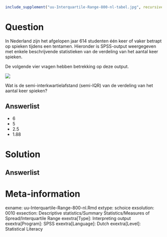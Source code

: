 ```r
include_supplement("uu-Interquartile-Range-800-nl-tabel.jpg", recursive = TRUE)
```



Question
========
  
In Nederland zijn het afgelopen jaar 614 studenten één keer of vaker betrapt op spieken tijdens een tentamen. Hieronder is SPSS-output weergegeven met enkele beschrijvende statistieken van de verdeling van het aantal keer spieken.

De volgende vier vragen hebben betrekking op deze output.


![](uu-Interquartile-Range-800-nl-tabel.jpg)

Wat is de semi-interkwartielafstand (semi-IQR) van de verdeling van het aantal keer spieken?
  
Answerlist
----------
* 6
* 5
* 2.5
* 1.88

Solution
========
  


Answerlist
----------



Meta-information
================
exname: uu-Interquartile-Range-800-nl.Rmd
extype: schoice
exsolution: 0010
exsection: Descriptive statistics/Summary Statistics/Measures of Spread/Interquartile Range
exextra[Type]: Interpreting output
exextra[Program]: SPSS
exextra[Language]: Dutch
exextra[Level]: Statistical Literacy
